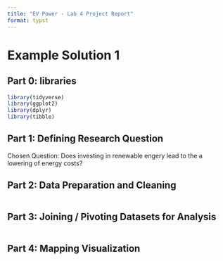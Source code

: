 ```yaml
---
title: "EV Power - Lab 4 Project Report"
format: typst
---
```


# Example Solution 1

## **Part 0: libraries**

```r
library(tidyverse)
library(ggplot2)
library(dplyr)
library(tibble)
```

## **Part 1:** **Defining Research Question**

Chosen Question: Does investing in renewable engery lead to the a lowering of energy costs?

## **Part 2: Data Preparation and Cleaning**

```r

```

## **Part 3: Joining / Pivoting Datasets for Analysis**

```r

```

## **Part 4: Mapping Visualization**

```r

```